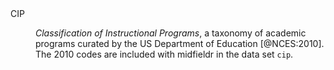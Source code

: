 CIP

:  *Classification of Instructional Programs*, a taxonomy of academic programs curated by the US Department of Education [@NCES:2010]. The 2010 codes are included with midfieldr in the data set `cip`. 
